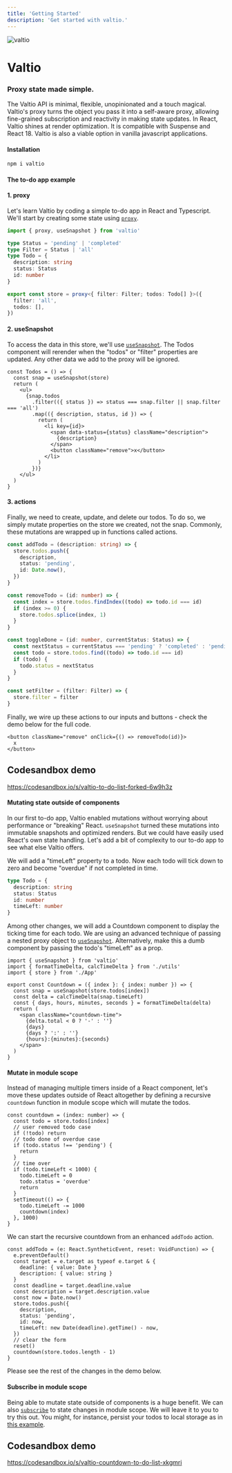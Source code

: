 ```yaml
---
title: 'Getting Started'
description: 'Get started with valtio.'
---
```



<img src={logo} alt="valtio" />

# Valtio

### Proxy state made simple.

The Valtio API is minimal, flexible, unopinionated and a touch magical. Valtio's proxy turns the object you pass it into a self-aware proxy, allowing fine-grained subscription and reactivity in making state updates. In React, Valtio shines at render optimization. It is compatible with Suspense and React 18. Valtio is also a viable option in vanilla javascript applications.

#### Installation

```bash
npm i valtio
```

#### The to-do app example

#### 1. proxy

Let's learn Valtio by coding a simple to-do app in React and Typescript. We'll start by creating some state using [`proxy`](../api/basic/proxy).

```ts
import { proxy, useSnapshot } from 'valtio'

type Status = 'pending' | 'completed'
type Filter = Status | 'all'
type Todo = {
  description: string
  status: Status
  id: number
}

export const store = proxy<{ filter: Filter; todos: Todo[] }>({
  filter: 'all',
  todos: [],
})
```

#### 2. useSnapshot

To access the data in this store, we'll use [`useSnapshot`](../api/basic/useSnapshot). The Todos component will rerender when the "todos" or "filter" properties are updated. Any other data we add to the proxy will be ignored.

```tsx
const Todos = () => {
  const snap = useSnapshot(store)
  return (
    <ul>
      {snap.todos
        .filter(({ status }) => status === snap.filter || snap.filter === 'all')
        .map(({ description, status, id }) => {
          return (
            <li key={id}>
              <span data-status={status} className="description">
                {description}
              </span>
              <button className="remove">x</button>
            </li>
          )
        })}
    </ul>
  )
}
```

#### 3. actions

Finally, we need to create, update, and delete our todos. To do so, we simply mutate properties on the store we created, not the snap. Commonly, these mutations are wrapped up in functions called actions.

```ts
const addTodo = (description: string) => {
  store.todos.push({
    description,
    status: 'pending',
    id: Date.now(),
  })
}

const removeTodo = (id: number) => {
  const index = store.todos.findIndex((todo) => todo.id === id)
  if (index >= 0) {
    store.todos.splice(index, 1)
  }
}

const toggleDone = (id: number, currentStatus: Status) => {
  const nextStatus = currentStatus === 'pending' ? 'completed' : 'pending'
  const todo = store.todos.find((todo) => todo.id === id)
  if (todo) {
    todo.status = nextStatus
  }
}

const setFilter = (filter: Filter) => {
  store.filter = filter
}
```

Finally, we wire up these actions to our inputs and buttons - check the demo below for the full code.

```tsx
<button className="remove" onClick={() => removeTodo(id)}>
  x
</button>
```

## Codesandbox demo

https://codesandbox.io/s/valtio-to-do-list-forked-6w9h3z

#### Mutating state outside of components

In our first to-do app, Valtio enabled mutations without worrying about performance or "breaking" React. `useSnapshot` turned these mutations into immutable snapshots and optimized renders. But we could have easily used React's own state handling. Let's add a bit of complexity to our to-do app to see what else Valtio offers.

We will add a "timeLeft" property to a todo. Now each todo will tick down to zero and become "overdue" if not completed in time.

```ts
type Todo = {
  description: string
  status: Status
  id: number
  timeLeft: number
}
```

Among other changes, we will add a Countdown component to display the ticking time for each todo. We are using an advanced technique of passing a nested proxy object to [`useSnapshot`](../api/basic/useSnapshot). Alternatively, make this a dumb component by passing the todo's "timeLeft" as a prop.

```tsx
import { useSnapshot } from 'valtio'
import { formatTimeDelta, calcTimeDelta } from './utils'
import { store } from './App'

export const Countdown = ({ index }: { index: number }) => {
  const snap = useSnapshot(store.todos[index])
  const delta = calcTimeDelta(snap.timeLeft)
  const { days, hours, minutes, seconds } = formatTimeDelta(delta)
  return (
    <span className="countdown-time">
      {delta.total < 0 ? '-' : ''}
      {days}
      {days ? ':' : ''}
      {hours}:{minutes}:{seconds}
    </span>
  )
}
```

#### Mutate in module scope

Instead of managing multiple timers inside of a React component, let's move these updates outside of React altogether by defining a recursive `countdown` function in module scope which will mutate the todos.

```tsx
const countdown = (index: number) => {
  const todo = store.todos[index]
  // user removed todo case
  if (!todo) return
  // todo done of overdue case
  if (todo.status !== 'pending') {
    return
  }
  // time over
  if (todo.timeLeft < 1000) {
    todo.timeLeft = 0
    todo.status = 'overdue'
    return
  }
  setTimeout(() => {
    todo.timeLeft -= 1000
    countdown(index)
  }, 1000)
}
```

We can start the recursive countdown from an enhanced `addTodo` action.

```tsx
const addTodo = (e: React.SyntheticEvent, reset: VoidFunction) => {
  e.preventDefault()
  const target = e.target as typeof e.target & {
    deadline: { value: Date }
    description: { value: string }
  }
  const deadline = target.deadline.value
  const description = target.description.value
  const now = Date.now()
  store.todos.push({
    description,
    status: 'pending',
    id: now,
    timeLeft: new Date(deadline).getTime() - now,
  })
  // clear the form
  reset()
  countdown(store.todos.length - 1)
}
```

Please see the rest of the changes in the demo below.

#### Subscribe in module scope

Being able to mutate state outside of components is a huge benefit. We can also [`subscribe`](../api/advanced/subscribe) to state changes in module scope. We will leave it to you to try this out. You might, for instance, persist your todos to local storage as in [this example](https://github.com/pmndrs/valtio/wiki/How-to-persist-states#persist-with-localstorage).

## Codesandbox demo

https://codesandbox.io/s/valtio-countdown-to-do-list-xkgmri
